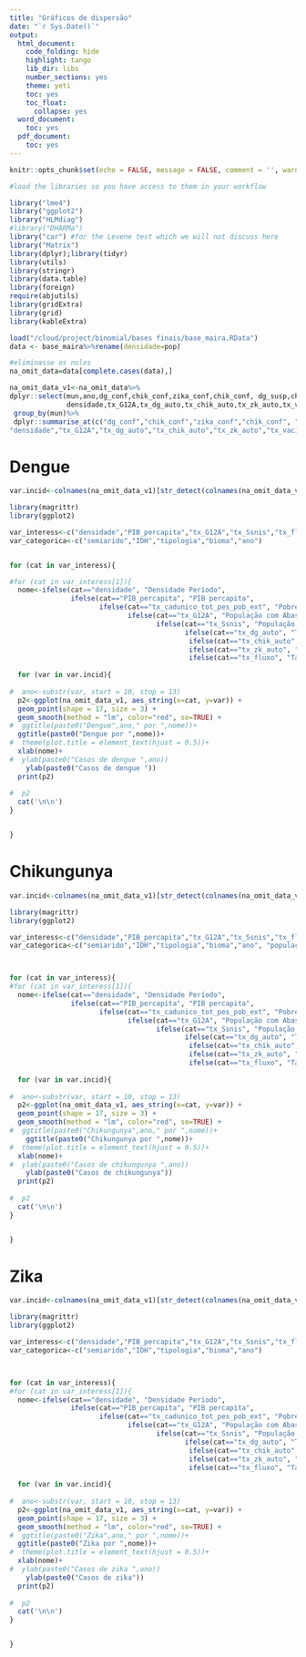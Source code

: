 ```yaml
---
title: "Gráficos de dispersão"
date: "`r Sys.Date()`"
output:
  html_document:
    code_folding: hide
    highlight: tango
    lib_dir: libs
    number_sections: yes
    theme: yeti
    toc: yes
    toc_float:
      collapse: yes
  word_document:
    toc: yes
  pdf_document:
    toc: yes
---
```


```r
knitr::opts_chunk$set(echo = FALSE, message = FALSE, comment = '', warning = FALSE)
```


```r

#load the libraries so you have access to them in your workflow

library("lme4")
library("ggplot2")
library("HLMdiag")
#library("DHARMa")
library("car") #for the Levene test which we will not discuss here
library("Matrix")
library(dplyr);library(tidyr)
library(utils)
library(stringr)
library(data.table)
library(foreign)
require(abjutils)
library(gridExtra)
library(grid)
library(kableExtra)
```

```r
load("/cloud/project/binomial/bases finais/base_maira.RData")
data <- base_maira%>%rename(densidade=pop)
```

```r
#eliminasse os nulos
na_omit_data=data[complete.cases(data),]

```


```r
na_omit_data_v1<-na_omit_data%>%
dplyr::select(mun,ano,dg_conf,chik_conf,zika_conf,chik_conf, dg_susp,chik_susp,zika_susp,PIB_percapita,
              densidade,tx_G12A,tx_dg_auto,tx_chik_auto,tx_zk_auto,tx_vacina,tx_fluxo,tx_cadunico_tot_pes_pob_ext,tx_Ssnis)%>%
 group_by(mun)%>%  
 dplyr::summarise_at(c("dg_conf","chik_conf","zika_conf","chik_conf", "dg_susp","chik_susp","zika_susp","PIB_percapita",
"densidade","tx_G12A","tx_dg_auto","tx_chik_auto","tx_zk_auto","tx_vacina","tx_fluxo","tx_cadunico_tot_pes_pob_ext","tx_Ssnis"), sum, na.rm = TRUE)

```

# Dengue

```r
var.incid<-colnames(na_omit_data_v1)[str_detect(colnames(na_omit_data_v1),regex('^dg_conf', ignore_case = TRUE))]

library(magrittr)
library(ggplot2)

var_interess<-c("densidade","PIB_percapita","tx_G12A","tx_Ssnis","tx_fluxo","tx_cadunico_tot_pes_pob_ext","tx_dg_auto","tx_chik_auto", "tx_zk_auto")
var_categorica<-c("semiarido","IDH","tipologia","bioma","ano")


for (cat in var_interess){

#for (cat in var_interess[1]){  
  nome<-ifelse(cat=="densidade", "Densidade Período",
               ifelse(cat=="PIB_percapita", "PIB percapita",
                      ifelse(cat=="tx_cadunico_tot_pes_pob_ext", "Pobres inscritos Cadastro Unico",
                             ifelse(cat=="tx_G12A", "População com Abastecimento de Água",
                                    ifelse(cat=="tx_Ssnis", "População sem Esgotamento Sanitário",
                                           ifelse(cat=="tx_dg_auto", "Taxa de casos autoctones dengue",
                                            ifelse(cat=="tx_chik_auto", "Taxa de casos autoctones chikungunya",
                                            ifelse(cat=="tx_zk_auto", "Taxa de casos autoctones zika",       
                                            ifelse(cat=="tx_fluxo", "Taxa de fluxo", cat)))))))))
               
  for (var in var.incid){ 
  
#  ano<-substr(var, start = 10, stop = 13)
  p2<-ggplot(na_omit_data_v1, aes_string(x=cat, y=var)) +
  geom_point(shape = 17, size = 3) +
  geom_smooth(method = "lm", color="red", se=TRUE) + 
#  ggtitle(paste0("Dengue",ano," por ",nome))+
  ggtitle(paste0("Dengue por ",nome))+  
#  theme(plot.title = element_text(hjust = 0.5))+
  xlab(nome)+ 
#  ylab(paste0("Casos de dengue ",ano)) 
    ylab(paste0("Casos de dengue "))   
  print(p2)
  
#  p2
  cat('\n\n')
}


}


```

# Chikungunya

```r
var.incid<-colnames(na_omit_data_v1)[str_detect(colnames(na_omit_data_v1),regex('^chik_conf', ignore_case = TRUE))]

library(magrittr)
library(ggplot2)

var_interess<-c("densidade","PIB_percapita","tx_G12A","tx_Ssnis","tx_fluxo","tx_cadunico_tot_pes_pob_ext","tx_dg_auto","tx_chik_auto", "tx_zk_auto")
var_categorica<-c("semiarido","IDH","tipologia","bioma","ano", "populacao")



for (cat in var_interess){
#for (cat in var_interess[1]){  
  nome<-ifelse(cat=="densidade", "Densidade Período",
               ifelse(cat=="PIB_percapita", "PIB percapita",
                      ifelse(cat=="tx_cadunico_tot_pes_pob_ext", "Pobres inscritos Cadastro Unico",
                             ifelse(cat=="tx_G12A", "População com Abastecimento de Água",
                                    ifelse(cat=="tx_Ssnis", "População sem Esgotamento Sanitário",
                                           ifelse(cat=="tx_dg_auto", "Taxa de casos autoctones de dengue",
                                            ifelse(cat=="tx_chik_auto", "Taxa de casos autoctones de chikungunya",
                                            ifelse(cat=="tx_zk_auto", "Taxa de casos autoctones de zika",       
                                            ifelse(cat=="tx_fluxo", "Taxa de fluxo", cat)))))))))
               
  for (var in var.incid){ 
  
#  ano<-substr(var, start = 10, stop = 13)
  p2<-ggplot(na_omit_data_v1, aes_string(x=cat, y=var)) +
  geom_point(shape = 17, size = 3) +
  geom_smooth(method = "lm", color="red", se=TRUE) + 
#  ggtitle(paste0("Chikungunya",ano," por ",nome))+
    ggtitle(paste0("Chikungunya por ",nome))+  
#  theme(plot.title = element_text(hjust = 0.5))+
  xlab(nome)+ 
#  ylab(paste0("Casos de chikungunya ",ano)) 
    ylab(paste0("Casos de chikungunya"))   
  print(p2)
  
#  p2
  cat('\n\n')
}


}


```

# Zika

```r
var.incid<-colnames(na_omit_data_v1)[str_detect(colnames(na_omit_data_v1),regex('^zika_conf', ignore_case = TRUE))]

library(magrittr)
library(ggplot2)

var_interess<-c("densidade","PIB_percapita","tx_G12A","tx_Ssnis","tx_fluxo","tx_cadunico_tot_pes_pob_ext","tx_dg_auto","tx_chik_auto", "tx_zk_auto")
var_categorica<-c("semiarido","IDH","tipologia","bioma","ano")



for (cat in var_interess){
#for (cat in var_interess[1]){  
  nome<-ifelse(cat=="densidade", "Densidade Período",
               ifelse(cat=="PIB_percapita", "PIB percapita",
                      ifelse(cat=="tx_cadunico_tot_pes_pob_ext", "Pobres inscritos Cadastro Unico",
                             ifelse(cat=="tx_G12A", "População com Abastecimento de Água",
                                    ifelse(cat=="tx_Ssnis", "População sem Esgotamento Sanitário",
                                           ifelse(cat=="tx_dg_auto", "Taxa de casos autoctones de dengue",
                                            ifelse(cat=="tx_chik_auto", "Taxa de casos autoctones de chikungunya",
                                            ifelse(cat=="tx_zk_auto", "Taxa de casos autoctones de zika",       
                                            ifelse(cat=="tx_fluxo", "Taxa de fluxo", cat)))))))))
               
  for (var in var.incid){ 
  
#  ano<-substr(var, start = 10, stop = 13)
  p2<-ggplot(na_omit_data_v1, aes_string(x=cat, y=var)) +
  geom_point(shape = 17, size = 3) +
  geom_smooth(method = "lm", color="red", se=TRUE) + 
#  ggtitle(paste0("Zika",ano," por ",nome))+
  ggtitle(paste0("Zika por ",nome))+  
#  theme(plot.title = element_text(hjust = 0.5))+
  xlab(nome)+ 
#  ylab(paste0("Casos de zika ",ano)) 
    ylab(paste0("Casos de zika"))   
  print(p2)
  
#  p2
  cat('\n\n')
}


}


```


